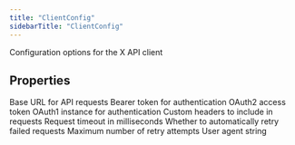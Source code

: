 ```yaml
---
title: "ClientConfig"
sidebarTitle: "ClientConfig"
---
```


Configuration options for the X API client

## Properties

<ResponseField name="baseUrl" type="string">
Base URL for API requests

</ResponseField>

<ResponseField name="bearerToken" type="string">
Bearer token for authentication

</ResponseField>

<ResponseField name="accessToken" type="string">
OAuth2 access token

</ResponseField>

<ResponseField name="oauth1" type="any">
OAuth1 instance for authentication

</ResponseField>

<ResponseField name="headers" type="Record&lt;string, string&gt;">
Custom headers to include in requests

</ResponseField>

<ResponseField name="timeout" type="number">
Request timeout in milliseconds

</ResponseField>

<ResponseField name="retry" type="boolean">
Whether to automatically retry failed requests

</ResponseField>

<ResponseField name="maxRetries" type="number">
Maximum number of retry attempts

</ResponseField>

<ResponseField name="userAgent" type="string">
User agent string

</ResponseField>
